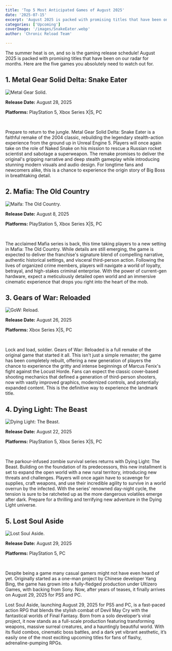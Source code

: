 ```yaml
---
title: 'Top 5 Most Anticipated Games of August 2025'
date: '2025-07-15'
excerpt: 'August 2025 is packed with promising titles that have been on our radar for months. Here are the five games you absolutely need to watch out for.'
categories: ['Upcoming']
coverImage: '/images/SnakeEater.webp'
author: 'Chronic Reload Team'

---
```


The summer heat is on, and so is the gaming release schedule! August 2025 is packed with promising titles that have been on our radar for months. Here are the five games you absolutely need to watch out for.

## 1. Metal Gear Solid Delta: Snake Eater

![Metal Gear Solid.](/images/SnakeEater.webp)

**Release Date:** August 28, 2025

**Platforms:** PlayStation 5, Xbox Series X|S, PC

&nbsp;

Prepare to return to the jungle. Metal Gear Solid Delta: Snake Eater is a faithful remake of the 2004 classic, rebuilding the legendary stealth-action experience from the ground up in Unreal Engine 5. Players will once again take on the role of Naked Snake on his mission to rescue a Russian rocket scientist and sabotage a superweapon. The remake promises to deliver the original's gripping narrative and deep stealth gameplay while introducing stunning modern visuals and audio design. For longtime fans and newcomers alike, this is a chance to experience the origin story of Big Boss in breathtaking detail.

## 2. Mafia: The Old Country

![Maifa: The Old Country.](/images/mafiaoldcountry.jpg)

**Release Date:** August 8, 2025

**Platforms:** PlayStation 5, Xbox Series X|S, PC

&nbsp;

The acclaimed Mafia series is back, this time taking players to a new setting in Mafia: The Old Country. While details are still emerging, the game is expected to deliver the franchise's signature blend of compelling narrative, authentic historical settings, and visceral third-person action. Following the lives of organized crime members, players will navigate a world of loyalty, betrayal, and high-stakes criminal enterprise. With the power of current-gen hardware, expect a meticulously detailed open world and an immersive cinematic experience that drops you right into the heart of the mob.

## 3. Gears of War: Reloaded

![GoW: Reload.](/images/GoWreloaded.jpg)


**Release Date:** August 26, 2025

**Platforms:** Xbox Series X|S, PC

&nbsp;

Lock and load, soldier. Gears of War: Reloaded is a full remake of the original game that started it all. This isn't just a simple remaster; the game has been completely rebuilt, offering a new generation of players the chance to experience the gritty and intense beginnings of Marcus Fenix's fight against the Locust Horde. Fans can expect the classic cover-based shooting mechanics that defined a generation of third-person shooters, now with vastly improved graphics, modernized controls, and potentially expanded content. This is the definitive way to experience the landmark title.

## 4. Dying Light: The Beast

![Dying Light: The Beast.](/images/DyingLightTheBeast.png)

**Release Date:** August 22, 2025

**Platforms:** PlayStation 5, Xbox Series X|S, PC

&nbsp;

The parkour-infused zombie survival series returns with Dying Light: The Beast. Building on the foundation of its predecessors, this new installment is set to expand the open world with a new rural territory, introducing new threats and challenges. Players will once again have to scavenge for supplies, craft weapons, and use their incredible agility to survive in a world overrun by the infected. With the series' renowned day-night cycle, the tension is sure to be ratcheted up as the more dangerous volatiles emerge after dark. Prepare for a thrilling and terrifying new adventure in the Dying Light universe.

## 5. Lost Soul Aside

![Lost Soul Aside.](/images/LostSoulAside.jpg)

**Release Date:** August 29, 2025

**Platforms:** PlayStation 5, PC

&nbsp;

Despite being a game many casual gamers might not have even heard of yet. Originally started as a one-man project by Chinese developer Yang Bing, the game has grown into a fully-fledged production under Ultizero Games, with backing from Sony. Now, after years of teases, it finally arrives on August 29, 2025 for PS5 and PC.

Lost Soul Aside, launching August 29, 2025 for PS5 and PC, is a fast-paced action RPG that blends the stylish combat of Devil May Cry with the fantastical worlds of Final Fantasy. Born from a solo developer’s viral project, it now stands as a full-scale production featuring transforming weapons, massive surreal creatures, and a hauntingly beautiful world. With its fluid combos, cinematic boss battles, and a dark yet vibrant aesthetic, it’s easily one of the most exciting upcoming titles for fans of flashy, adrenaline-pumping RPGs.